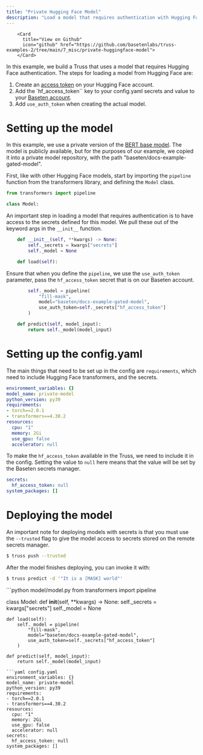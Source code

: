 ```yaml
---
title: "Private Hugging Face Model"
description: "Load a model that requires authentication with Hugging Face"
---
```



        <Card
          title="View on Github"
          icon="github" href="https://github.com/basetenlabs/truss-examples-2/tree/main/7_misc/private-huggingface-model">
        </Card>

In this example, we build a Truss that uses a model that
requires Hugging Face authentication. The steps for loading a model
from Hugging Face are:

1. Create an [access token](https://huggingface.co/settings/tokens) on your Hugging Face account.
2. Add the `hf_access_token`` key to your config.yaml secrets and value to your [Baseten account](https://app.baseten.co/settings/secrets).
3. Add `use_auth_token` when creating the actual model.

# Setting up the model

In this example, we use a private version of the [BERT base model](https://huggingface.co/bert-base-uncased).
The model is publicly available, but for the purposes of our example, we copied it into a private
model repository, with the path "baseten/docs-example-gated-model".

First, like with other Hugging Face models, start by importing the `pipeline` function from the
transformers library, and defining the `Model` class.

```python model/model.py
from transformers import pipeline

class Model:
```
An important step in loading a model that requires authentication is to
have access to the secrets defined for this model. We pull these out of
the keyword args in the `__init__` function.

```python model/model.py
    def __init__(self, **kwargs) -> None:
        self._secrets = kwargs["secrets"]
        self._model = None

    def load(self):
```
Ensure that when you define the `pipeline`, we use the `use_auth_token` parameter,
pass the `hf_access_token` secret that is on our Baseten account.

```python model/model.py
        self._model = pipeline(
            "fill-mask",
            model="baseten/docs-example-gated-model",
            use_auth_token=self._secrets["hf_access_token"]
        )

    def predict(self, model_input):
        return self._model(model_input)
```

# Setting up the config.yaml

The main things that need to be set up in the config are
`requirements`, which need to include Hugging Face transformers,
and the secrets.

```yaml config.yaml
environment_variables: {}
model_name: private-model
python_version: py39
requirements:
- torch==2.0.1
- transformers==4.30.2
resources:
  cpu: "1"
  memory: 2Gi
  use_gpu: false
  accelerator: null
```
To make the `hf_access_token` available in the Truss, we need to include
it in the config. Setting the value to `null` here means that the value
will be set by the Baseten secrets manager.

```yaml config.yaml
secrets:
  hf_access_token: null
system_packages: []
```
# Deploying the model

An important note for deploying models with secrets is that
you must use the `--trusted` flag to give the model access to
secrets stored on the remote secrets manager.

```bash
$ truss push --trusted
```

After the model finishes deploying, you can invoke it with:
```bash
$ truss predict -d '"It is a [MASK] world"'
```

<RequestExample>
```python model/model.py
from transformers import pipeline

class Model:
    def __init__(self, **kwargs) -> None:
        self._secrets = kwargs["secrets"]
        self._model = None

    def load(self):
        self._model = pipeline(
            "fill-mask",
            model="baseten/docs-example-gated-model",
            use_auth_token=self._secrets["hf_access_token"]
        )

    def predict(self, model_input):
        return self._model(model_input)
```
```yaml config.yaml
environment_variables: {}
model_name: private-model
python_version: py39
requirements:
- torch==2.0.1
- transformers==4.30.2
resources:
  cpu: "1"
  memory: 2Gi
  use_gpu: false
  accelerator: null
secrets:
  hf_access_token: null
system_packages: []
```
</RequestExample>
